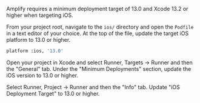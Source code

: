 Amplify requires a minimum deployment target of 13.0 and Xcode 13.2 or higher when targeting iOS.

From your project root, navigate to the `ios/` directory and open the `Podfile` in a text editor of your choice. At the top of the file, update the target iOS platform to 13.0 or higher.

```bash
platform :ios, '13.0'
```

Open your project in Xcode and select Runner, Targets -> Runner and then the "General" tab. Under the "Minimum Deployments" section, update the iOS version to 13.0 or higher.

 

Select Runner, Project -> Runner and then the "Info" tab. Update "iOS Deployment Target" to 13.0 or higher.

 
